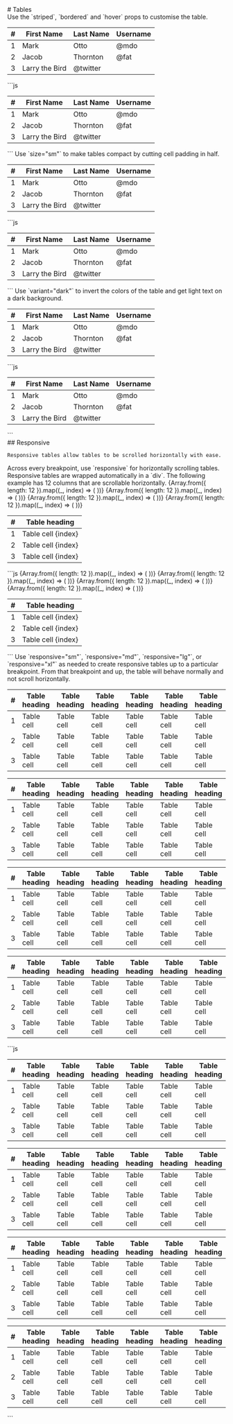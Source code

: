 
<GithubSource name="components/table.mdx" />
# Tables

<div class="row gy-5 pt-3">

  <Example>
    <Example.Intro>
      Use the `striped`, `bordered` and `hover` props to customise the table.
    </Example.Intro>
    <Example.Preview>
      <Table striped bordered hover>
        <thead>
          <tr>
            <th>#</th>
            <th>First Name</th>
            <th>Last Name</th>
            <th>Username</th>
          </tr>
        </thead>
        <tbody>
          <tr>
            <td>1</td>
            <td>Mark</td>
            <td>Otto</td>
            <td>@mdo</td>
          </tr>
          <tr>
            <td>2</td>
            <td>Jacob</td>
            <td>Thornton</td>
            <td>@fat</td>
          </tr>
          <tr>
            <td>3</td>
            <td colSpan={2}>Larry the Bird</td>
            <td>@twitter</td>
          </tr>
        </tbody>
      </Table>
    </Example.Preview>
    <Example.Code>
      ```js
      <Table striped bordered hover>
        <thead>
          <tr>
            <th>#</th>
            <th>First Name</th>
            <th>Last Name</th>
            <th>Username</th>
          </tr>
        </thead>
        <tbody>
          <tr>
            <td>1</td>
            <td>Mark</td>
            <td>Otto</td>
            <td>@mdo</td>
          </tr>
          <tr>
            <td>2</td>
            <td>Jacob</td>
            <td>Thornton</td>
            <td>@fat</td>
          </tr>
          <tr>
            <td>3</td>
            <td colSpan={2}>Larry the Bird</td>
            <td>@twitter</td>
          </tr>
        </tbody>
      </Table>
      ```
    </Example.Code>
  </Example>

  <Example title="Small table">
    <Example.Intro>
      Use `size="sm"` to make tables compact by cutting cell padding in half.
    </Example.Intro>
    <Example.Preview>
      <Table striped bordered hover size="sm">
        <thead>
          <tr>
            <th>#</th>
            <th>First Name</th>
            <th>Last Name</th>
            <th>Username</th>
          </tr>
        </thead>
        <tbody>
          <tr>
            <td>1</td>
            <td>Mark</td>
            <td>Otto</td>
            <td>@mdo</td>
          </tr>
          <tr>
            <td>2</td>
            <td>Jacob</td>
            <td>Thornton</td>
            <td>@fat</td>
          </tr>
          <tr>
            <td>3</td>
            <td colSpan={2}>Larry the Bird</td>
            <td>@twitter</td>
          </tr>
        </tbody>
      </Table>
    </Example.Preview>
    <Example.Code>
      ```js
      <Table striped bordered hover size="sm">
        <thead>
          <tr>
            <th>#</th>
            <th>First Name</th>
            <th>Last Name</th>
            <th>Username</th>
          </tr>
        </thead>
        <tbody>
          <tr>
            <td>1</td>
            <td>Mark</td>
            <td>Otto</td>
            <td>@mdo</td>
          </tr>
          <tr>
            <td>2</td>
            <td>Jacob</td>
            <td>Thornton</td>
            <td>@fat</td>
          </tr>
          <tr>
            <td>3</td>
            <td colSpan={2}>Larry the Bird</td>
            <td>@twitter</td>
          </tr>
        </tbody>
      </Table>
      ```
    </Example.Code>
  </Example>

  <Example title="Dark Table">
    <Example.Intro>
      Use `variant="dark"` to invert the colors of the table and get light text 
      on a dark background.
    </Example.Intro>
    <Example.Preview>
      <Table striped bordered hover variant="dark">
        <thead>
          <tr>
            <th>#</th>
            <th>First Name</th>
            <th>Last Name</th>
            <th>Username</th>
          </tr>
        </thead>
        <tbody>
          <tr>
            <td>1</td>
            <td>Mark</td>
            <td>Otto</td>
            <td>@mdo</td>
          </tr>
          <tr>
            <td>2</td>
            <td>Jacob</td>
            <td>Thornton</td>
            <td>@fat</td>
          </tr>
          <tr>
            <td>3</td>
            <td colSpan={2}>Larry the Bird</td>
            <td>@twitter</td>
          </tr>
        </tbody>
      </Table>
    </Example.Preview>
    <Example.Code>
      ```js
      <Table striped bordered hover variant="dark">
        <thead>
          <tr>
            <th>#</th>
            <th>First Name</th>
            <th>Last Name</th>
            <th>Username</th>
          </tr>
        </thead>
        <tbody>
          <tr>
            <td>1</td>
            <td>Mark</td>
            <td>Otto</td>
            <td>@mdo</td>
          </tr>
          <tr>
            <td>2</td>
            <td>Jacob</td>
            <td>Thornton</td>
            <td>@fat</td>
          </tr>
          <tr>
            <td>3</td>
            <td colSpan={2}>Larry the Bird</td>
            <td>@twitter</td>
          </tr>
        </tbody>
      </Table>
      ```
    </Example.Code>
  </Example>

  <div>
    ## Responsive

    Responsive tables allow tables to be scrolled horizontally with ease.
  </div>

  <Example title="Always Responsive">
    <Example.Intro>
      Across every breakpoint, use `responsive` for horizontally scrolling tables. 
      Responsive tables are wrapped automatically in a `div`. The following example 
      has 12 columns that are scrollable horizontally.
    </Example.Intro>
    <Example.Preview>
      <Table responsive>
        <thead>
          <tr>
            <th>#</th>
            {Array.from({ length: 12 }).map((_, index) => (
              <th>Table heading</th>
            ))}
          </tr>
        </thead>
        <tbody>
          <tr>
            <td>1</td>
            {Array.from({ length: 12 }).map((_, index) => (
              <td>Table cell {index}</td>
            ))}
          </tr>
          <tr>
            <td>2</td>
            {Array.from({ length: 12 }).map((_, index) => (
              <td>Table cell {index}</td>
            ))}
          </tr>
          <tr>
            <td>3</td>
            {Array.from({ length: 12 }).map((_, index) => (
              <td>Table cell {index}</td>
            ))}
          </tr>
        </tbody>
      </Table>
    </Example.Preview>
    <Example.Code>
      ```js
      <Table responsive>
        <thead>
          <tr>
            <th>#</th>
            {Array.from({ length: 12 }).map((_, index) => (
              <th>Table heading</th>
            ))}
          </tr>
        </thead>
        <tbody>
          <tr>
            <td>1</td>
            {Array.from({ length: 12 }).map((_, index) => (
              <td>Table cell {index}</td>
            ))}
          </tr>
          <tr>
            <td>2</td>
            {Array.from({ length: 12 }).map((_, index) => (
              <td>Table cell {index}</td>
            ))}
          </tr>
          <tr>
            <td>3</td>
            {Array.from({ length: 12 }).map((_, index) => (
              <td>Table cell {index}</td>
            ))}
          </tr>
        </tbody>
      </Table>
      ```
    </Example.Code>
  </Example>

  <Example title="Breakpoint specific">
    <Example.Intro>
      Use `responsive="sm"`, `responsive="md"`, `responsive="lg"`, or `responsive="xl"` 
      as needed to create responsive tables up to a particular breakpoint. From that 
      breakpoint and up, the table will behave normally and not scroll horizontally.
    </Example.Intro>
    <Example.Preview>
      <div>
        <Table responsive="sm">
          <thead>
            <tr>
              <th>#</th>
              <th>Table heading</th>
              <th>Table heading</th>
              <th>Table heading</th>
              <th>Table heading</th>
              <th>Table heading</th>
              <th>Table heading</th>
            </tr>
          </thead>
          <tbody>
            <tr>
              <td>1</td>
              <td>Table cell</td>
              <td>Table cell</td>
              <td>Table cell</td>
              <td>Table cell</td>
              <td>Table cell</td>
              <td>Table cell</td>
            </tr>
            <tr>
              <td>2</td>
              <td>Table cell</td>
              <td>Table cell</td>
              <td>Table cell</td>
              <td>Table cell</td>
              <td>Table cell</td>
              <td>Table cell</td>
            </tr>
            <tr>
              <td>3</td>
              <td>Table cell</td>
              <td>Table cell</td>
              <td>Table cell</td>
              <td>Table cell</td>
              <td>Table cell</td>
              <td>Table cell</td>
            </tr>
          </tbody>
        </Table>
        <Table responsive="md">
          <thead>
            <tr>
              <th>#</th>
              <th>Table heading</th>
              <th>Table heading</th>
              <th>Table heading</th>
              <th>Table heading</th>
              <th>Table heading</th>
              <th>Table heading</th>
            </tr>
          </thead>
          <tbody>
            <tr>
              <td>1</td>
              <td>Table cell</td>
              <td>Table cell</td>
              <td>Table cell</td>
              <td>Table cell</td>
              <td>Table cell</td>
              <td>Table cell</td>
            </tr>
            <tr>
              <td>2</td>
              <td>Table cell</td>
              <td>Table cell</td>
              <td>Table cell</td>
              <td>Table cell</td>
              <td>Table cell</td>
              <td>Table cell</td>
            </tr>
            <tr>
              <td>3</td>
              <td>Table cell</td>
              <td>Table cell</td>
              <td>Table cell</td>
              <td>Table cell</td>
              <td>Table cell</td>
              <td>Table cell</td>
            </tr>
          </tbody>
        </Table>
        <Table responsive="lg">
          <thead>
            <tr>
              <th>#</th>
              <th>Table heading</th>
              <th>Table heading</th>
              <th>Table heading</th>
              <th>Table heading</th>
              <th>Table heading</th>
              <th>Table heading</th>
            </tr>
          </thead>
          <tbody>
            <tr>
              <td>1</td>
              <td>Table cell</td>
              <td>Table cell</td>
              <td>Table cell</td>
              <td>Table cell</td>
              <td>Table cell</td>
              <td>Table cell</td>
            </tr>
            <tr>
              <td>2</td>
              <td>Table cell</td>
              <td>Table cell</td>
              <td>Table cell</td>
              <td>Table cell</td>
              <td>Table cell</td>
              <td>Table cell</td>
            </tr>
            <tr>
              <td>3</td>
              <td>Table cell</td>
              <td>Table cell</td>
              <td>Table cell</td>
              <td>Table cell</td>
              <td>Table cell</td>
              <td>Table cell</td>
            </tr>
          </tbody>
        </Table>
        <Table responsive="xl">
          <thead>
            <tr>
              <th>#</th>
              <th>Table heading</th>
              <th>Table heading</th>
              <th>Table heading</th>
              <th>Table heading</th>
              <th>Table heading</th>
              <th>Table heading</th>
            </tr>
          </thead>
          <tbody>
            <tr>
              <td>1</td>
              <td>Table cell</td>
              <td>Table cell</td>
              <td>Table cell</td>
              <td>Table cell</td>
              <td>Table cell</td>
              <td>Table cell</td>
            </tr>
            <tr>
              <td>2</td>
              <td>Table cell</td>
              <td>Table cell</td>
              <td>Table cell</td>
              <td>Table cell</td>
              <td>Table cell</td>
              <td>Table cell</td>
            </tr>
            <tr>
              <td>3</td>
              <td>Table cell</td>
              <td>Table cell</td>
              <td>Table cell</td>
              <td>Table cell</td>
              <td>Table cell</td>
              <td>Table cell</td>
            </tr>
          </tbody>
        </Table>
      </div>
    </Example.Preview>
    <Example.Code>
      ```js
      <div>
        <Table responsive="sm">
          <thead>
            <tr>
              <th>#</th>
              <th>Table heading</th>
              <th>Table heading</th>
              <th>Table heading</th>
              <th>Table heading</th>
              <th>Table heading</th>
              <th>Table heading</th>
            </tr>
          </thead>
          <tbody>
            <tr>
              <td>1</td>
              <td>Table cell</td>
              <td>Table cell</td>
              <td>Table cell</td>
              <td>Table cell</td>
              <td>Table cell</td>
              <td>Table cell</td>
            </tr>
            <tr>
              <td>2</td>
              <td>Table cell</td>
              <td>Table cell</td>
              <td>Table cell</td>
              <td>Table cell</td>
              <td>Table cell</td>
              <td>Table cell</td>
            </tr>
            <tr>
              <td>3</td>
              <td>Table cell</td>
              <td>Table cell</td>
              <td>Table cell</td>
              <td>Table cell</td>
              <td>Table cell</td>
              <td>Table cell</td>
            </tr>
          </tbody>
        </Table>
        <Table responsive="md">
          <thead>
            <tr>
              <th>#</th>
              <th>Table heading</th>
              <th>Table heading</th>
              <th>Table heading</th>
              <th>Table heading</th>
              <th>Table heading</th>
              <th>Table heading</th>
            </tr>
          </thead>
          <tbody>
            <tr>
              <td>1</td>
              <td>Table cell</td>
              <td>Table cell</td>
              <td>Table cell</td>
              <td>Table cell</td>
              <td>Table cell</td>
              <td>Table cell</td>
            </tr>
            <tr>
              <td>2</td>
              <td>Table cell</td>
              <td>Table cell</td>
              <td>Table cell</td>
              <td>Table cell</td>
              <td>Table cell</td>
              <td>Table cell</td>
            </tr>
            <tr>
              <td>3</td>
              <td>Table cell</td>
              <td>Table cell</td>
              <td>Table cell</td>
              <td>Table cell</td>
              <td>Table cell</td>
              <td>Table cell</td>
            </tr>
          </tbody>
        </Table>
        <Table responsive="lg">
          <thead>
            <tr>
              <th>#</th>
              <th>Table heading</th>
              <th>Table heading</th>
              <th>Table heading</th>
              <th>Table heading</th>
              <th>Table heading</th>
              <th>Table heading</th>
            </tr>
          </thead>
          <tbody>
            <tr>
              <td>1</td>
              <td>Table cell</td>
              <td>Table cell</td>
              <td>Table cell</td>
              <td>Table cell</td>
              <td>Table cell</td>
              <td>Table cell</td>
            </tr>
            <tr>
              <td>2</td>
              <td>Table cell</td>
              <td>Table cell</td>
              <td>Table cell</td>
              <td>Table cell</td>
              <td>Table cell</td>
              <td>Table cell</td>
            </tr>
            <tr>
              <td>3</td>
              <td>Table cell</td>
              <td>Table cell</td>
              <td>Table cell</td>
              <td>Table cell</td>
              <td>Table cell</td>
              <td>Table cell</td>
            </tr>
          </tbody>
        </Table>
        <Table responsive="xl">
          <thead>
            <tr>
              <th>#</th>
              <th>Table heading</th>
              <th>Table heading</th>
              <th>Table heading</th>
              <th>Table heading</th>
              <th>Table heading</th>
              <th>Table heading</th>
            </tr>
          </thead>
          <tbody>
            <tr>
              <td>1</td>
              <td>Table cell</td>
              <td>Table cell</td>
              <td>Table cell</td>
              <td>Table cell</td>
              <td>Table cell</td>
              <td>Table cell</td>
            </tr>
            <tr>
              <td>2</td>
              <td>Table cell</td>
              <td>Table cell</td>
              <td>Table cell</td>
              <td>Table cell</td>
              <td>Table cell</td>
              <td>Table cell</td>
            </tr>
            <tr>
              <td>3</td>
              <td>Table cell</td>
              <td>Table cell</td>
              <td>Table cell</td>
              <td>Table cell</td>
              <td>Table cell</td>
              <td>Table cell</td>
            </tr>
          </tbody>
        </Table>
      </div>
      ```
    </Example.Code>
  </Example>

  <TableApi />
</div>
